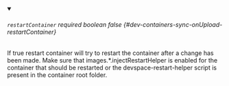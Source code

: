 
<details className="config-field" data-expandable="false" open>
<summary>

###### `restartContainer` <span class="config-field-required" data-required="false">required</span> <span class="config-field-type">boolean</span> <span class="config-field-default">false</span> <span class="config-field-enum"></span> {#dev-containers-sync-onUpload-restartContainer}

If true restart container will try to restart the container after a change has been made. Make sure that
images.*.injectRestartHelper is enabled for the container that should be restarted or the devspace-restart-helper
script is present in the container root folder.

</summary>



</details>
